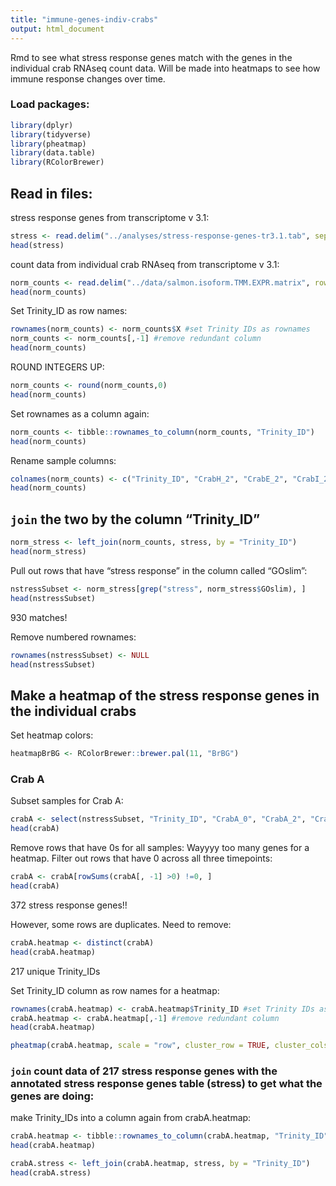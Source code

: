 ```yaml
---
title: "immune-genes-indiv-crabs"
output: html_document
---
```

Rmd to see what stress response genes match with the genes in the individual crab RNAseq count data. Will be made into heatmaps to see how immune response changes over time. 

### Load packages:
```r
library(dplyr)
library(tidyverse)
library(pheatmap)
library(data.table)
library(RColorBrewer)
```

## Read in files:
stress response genes from transcriptome v 3.1:
```r
stress <- read.delim("../analyses/stress-response-genes-tr3.1.tab", sep = '\t', row.names = NULL)
head(stress)
```

count data from individual crab RNAseq from transcriptome v 3.1:
```r
norm_counts <- read.delim("../data/salmon.isoform.TMM.EXPR.matrix", row.names = NULL)
head(norm_counts)
```

Set Trinity_ID as row names:
```r
rownames(norm_counts) <- norm_counts$X #set Trinity IDs as rownames
norm_counts <- norm_counts[,-1] #remove redundant column
head(norm_counts)
```

ROUND INTEGERS UP:
```r
norm_counts <- round(norm_counts,0)
head(norm_counts)
```

Set rownames as a column again:     
```r
norm_counts <- tibble::rownames_to_column(norm_counts, "Trinity_ID")
head(norm_counts)
```

Rename sample columns: 
```r
colnames(norm_counts) <- c("Trinity_ID", "CrabH_2", "CrabE_2", "CrabI_2", "CrabC_17", "CrabB_17", "CrabG_0", "CrabF_2", "CrabE_0", "CrabG_2", "CrabC_0", "CrabI_0", "CrabD_0", "CrabD_17", "CrabB_0", "CrabC_2", "CrabB_2", "CrabF_17", "CrabA_0", "CrabH_0", "CrabA_17", "CrabD_2", "CrabE_17", "CrabA_2", "CrabF_0")
head(norm_counts)
```


## `join` the two by the column "Trinity_ID"
```r
norm_stress <- left_join(norm_counts, stress, by = "Trinity_ID")
head(norm_stress)
```

Pull out rows that have "stress response" in the column called "GOslim":
```r
nstressSubset <- norm_stress[grep("stress", norm_stress$GOslim), ]
head(nstressSubset)
```
930 matches!

Remove numbered rownames:
```r
rownames(nstressSubset) <- NULL
head(nstressSubset)
```

## Make a heatmap of the stress response genes in the individual crabs 
Set heatmap colors:
```r
heatmapBrBG <- RColorBrewer::brewer.pal(11, "BrBG")
```

### Crab A 
Subset samples for Crab A:
```r
crabA <- select(nstressSubset, "Trinity_ID", "CrabA_0", "CrabA_2", "CrabA_17")
head(crabA)
```


Remove rows that have 0s for all samples:
Wayyyy too many genes for a heatmap. Filter out rows that have 0 across all three timepoints:     
```r
crabA <- crabA[rowSums(crabA[, -1] >0) !=0, ]
head(crabA)
```
372 stress response genes!! 

However, some rows are duplicates. Need to remove:
```r
crabA.heatmap <- distinct(crabA)
head(crabA.heatmap)
```
217 unique Trinity_IDs 


Set Trinity_ID column as row names for a heatmap:
```r
rownames(crabA.heatmap) <- crabA.heatmap$Trinity_ID #set Trinity IDs as rownames
crabA.heatmap <- crabA.heatmap[,-1] #remove redundant column
head(crabA.heatmap)
```

```r
pheatmap(crabA.heatmap, scale = "row", cluster_row = TRUE, cluster_cols = FALSE, clustering_distance_rows = "euclidean", clustering_method = "average", show_rownames = FALSE, show_colnames = TRUE, treeheight_col = 80, legend = TRUE, color = heatmapBrBG, fontsize_col = 12, fontsize_row = 12)
```

### `join` count data of 217 stress response genes with the annotated stress response genes table (stress) to get what the genes are doing:

make Trinity_IDs into a column again from crabA.heatmap:
```r
crabA.heatmap <- tibble::rownames_to_column(crabA.heatmap, "Trinity_ID")
head(crabA.heatmap)
```

```r
crabA.stress <- left_join(crabA.heatmap, stress, by = "Trinity_ID")
head(crabA.stress)
```
























